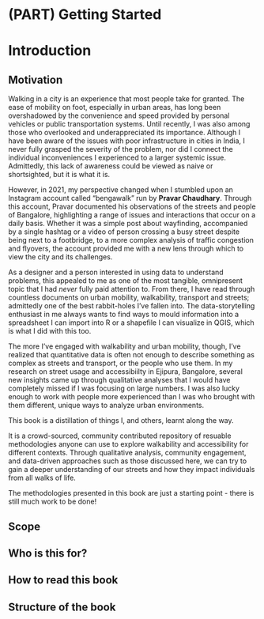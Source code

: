 # (PART) Getting Started {-} 
# Introduction {#intro}

## Motivation

Walking in a city is an experience that most people take for granted. The ease of mobility on foot, especially in urban areas, has long been overshadowed by the convenience and speed provided by personal vehicles or public transportation systems. Until recently, I was also among those who overlooked and underappreciated its importance. Although I have been aware of the issues with poor infrastructure in cities in India, I never fully grasped the severity of the problem, nor did I connect the individual inconveniences I experienced to a larger systemic issue. Admittedly, this lack of awareness could be viewed as naive or shortsighted, but it is what it is.

However, in 2021, my perspective changed when I stumbled upon an Instagram account called "bengawalk" run by **Pravar Chaudhary**. Through this account, Pravar documented his observations of the streets and people of Bangalore, highlighting a range of issues and interactions that occur on a daily basis. Whether it was a simple post about wayfinding, accompanied by a single hashtag or a video of person crossing a busy street despite being next to a footbridge, to a more complex analysis of traffic congestion and flyovers, the account provided me with a new lens through which to view the city and its challenges. 

As a designer and a person interested in using data to understand problems, this appealed to me as one of the most tangible, omnipresent topic that I had _never_ fully paid attention to. From there, I have read through countless documents on urban mobility, walkability, transport and streets; admittedly one of the best rabbit-holes I've fallen into. The data-storytelling enthusiast in me always wants to find ways to mould information into a spreadsheet I can import into R or a shapefile I can visualize in QGIS, which is what I did with this too.

The more I've engaged with walkability and urban mobility, though, I've realized that quantitative data is often not enough to describe something as complex as streets and transport, or the people who use them. In my research on street usage and accessibiilty in Ejipura, Bangalore, several new insights came up through qualitative analyses that I would have completely missed if I was focusing on large numbers. I was also lucky enough to work with people more experienced than I was who brought with them different, unique ways to analyze urban environments.

This book is a distillation of things I, and others, learnt along the way. 

It is a crowd-sourced, community contributed repository of resuable methodologies anyone can use to explore walkability and accessibility for different contexts. Through qualitative analysis, community engagement, and data-driven approaches such as those discussed here, we can try to gain a deeper understanding of our streets and how they impact individuals from all walks of life.

The methodologies presented in this book are just a starting point - there is still much work to be done!

## Scope
## Who is this for?
## How to read this book
## Structure of the book

